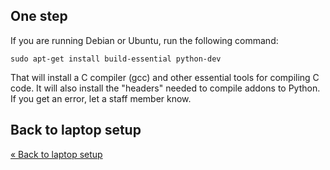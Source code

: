 == One step ==

If you are running Debian or Ubuntu, run the following command:

 sudo apt-get install build-essential python-dev

That will install a C compiler (gcc) and other essential tools for compiling C code. It will also install the "headers" needed to compile addons to Python. If you get an error, let a staff member know.

== Back to laptop setup ==

[[laptop setup|&laquo; Back to laptop setup]]

